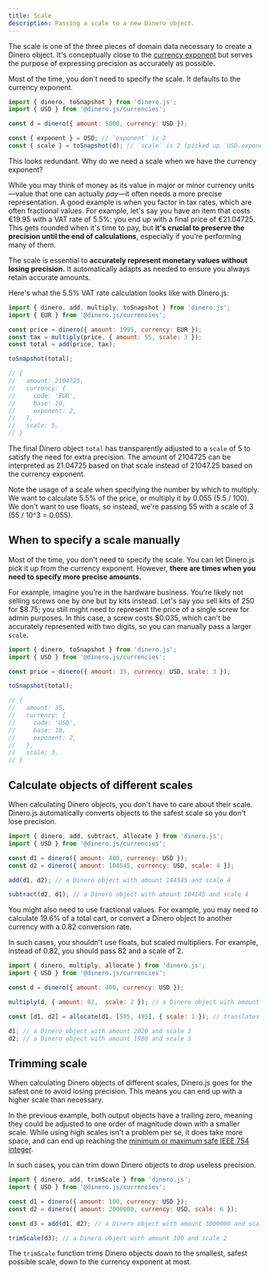 ```yaml
---
title: Scale
description: Passing a scale to a new Dinero object.
---
```


The scale is one of the three pieces of domain data necessary to create a Dinero object. It's conceptually close to the [currency exponent](/docs/core-concepts/currency#currency-exponent) but serves the purpose of expressing precision as accurately as possible.

Most of the time, you don't need to specify the scale. It defaults to the currency exponent.

```js
import { dinero, toSnapshot } from 'dinero.js';
import { USD } from '@dinero.js/currencies';

const d = dinero({ amount: 5000, currency: USD });

const { exponent } = USD; // `exponent` is 2
const { scale } = toSnapshot(d); // `scale` is 2 (picked up `USD.exponent`)
```

This looks redundant. Why do we need a scale when we have the currency exponent?

While you may think of money as its value in major or minor currency units—value that one can actually *pay*—it often needs a more precise representation. A good example is when you factor in tax rates, which are often fractional values. For example, let's say you have an item that costs €19.95 with a VAT rate of 5.5%: you end up with a final price of €21.04725. This gets rounded when it's time to pay, but **it's crucial to preserve the precision until the end of calculations**, especially if you're performing many of them.

The scale is essential to **accurately represent monetary values without losing precision.** It automatically adapts as needed to ensure you always retain accurate amounts.

Here's what the 5.5% VAT rate calculation looks like with Dinero.js:

```js
import { dinero, add, multiply, toSnapshot } from 'dinero.js';
import { EUR } from '@dinero.js/currencies';

const price = dinero({ amount: 1995, currency: EUR });
const tax = multiply(price, { amount: 55, scale: 3 });
const total = add(price, tax);

toSnapshot(total);

// {
//   amount: 2104725,
//   currency: {
//     code: 'EUR',
//     base: 10,
//     exponent: 2,
//   },
//   scale: 5,
// }
```

The final Dinero object `total` has transparently adjusted to a `scale` of 5 to satisfy the need for extra precision. The amount of 2104725 can be interpreted as 21.04725 based on that scale instead of 21047.25 based on the currency exponent.

Note the usage of a scale when specifying the number by which to multiply. We want to calculate 5.5% of the price, or multiply it by 0.055 (5.5 / 100). We don't want to use floats, so instead, we're passing 55 with a scale of 3 (55 / 10^3 = 0.055).

## When to specify a scale manually

Most of the time, you don't need to specify the scale. You can let Dinero.js pick it up from the currency exponent. However, **there are times when you need to specify more precise amounts.**

For example, imagine you're in the hardware business. You're likely not selling screws one by one but by kits instead. Let's say you sell kits of 250 for $8.75; you still might need to represent the price of a single screw for admin purposes. In this case, a screw costs $0.035, which can't be accurately represented with two digits, so you can manually pass a larger `scale`.

```js
import { dinero, toSnapshot } from 'dinero.js';
import { USD } from '@dinero.js/currencies';

const price = dinero({ amount: 35, currency: USD, scale: 3 });

toSnapshot(total);

// {
//   amount: 35,
//   currency: {
//     code: 'USD',
//     base: 10,
//     exponent: 2,
//   },
//   scale: 3,
// }
```

## Calculate objects of different scales

When calculating Dinero objects, you don't have to care about their scale. Dinero.js automatically converts objects to the safest scale so you don't lose precision.

```js
import { dinero, add, subtract, allocate } from 'dinero.js';
import { USD } from '@dinero.js/currencies';

const d1 = dinero({ amount: 400, currency: USD });
const d2 = dinero({ amount: 104545, currency: USD, scale: 4 });

add(d1, d2); // a Dinero object with amount 144545 and scale 4

subtract(d2, d1); // a Dinero object with amount 104145 and scale 4
```

You might also need to use fractional values. For example, you may need to calculate 19.6% of a total cart, or convert a Dinero object to another currency with a 0.82 conversion rate.

In such cases, you shouldn't use floats, but scaled multipliers. For example, instead of 0.82, you should pass 82 and a scale of 2.

```js
import { dinero, multiply, allocate } from 'dinero.js';
import { USD } from '@dinero.js/currencies';

const d = dinero({ amount: 400, currency: USD });

multiply(d, { amount: 82,  scale: 2 }); // a Dinero object with amount 32800 and scale 4

const [d1, d2] = allocate(d1, [505, 495], { scale: 1 }); // translates to ratios 50.5 and 49.5

d1; // a Dinero object with amount 2020 and scale 3
d2; // a Dinero object with amount 1980 and scale 3
```

## Trimming scale

When calculating Dinero objects of different scales, Dinero.js goes for the safest one to avoid losing precision. This means you can end up with a higher scale than necessary.

In the previous example, both output objects have a trailing zero, meaning they could be adjusted to one order of magnitude down with a smaller scale. While using high scales isn't a problem per se, it does take more space, and can end up reaching the [minimum or maximum safe IEEE 754 integer](https://en.wikipedia.org/wiki/IEEE_754).

In such cases, you can trim down Dinero objects to drop useless precision.

```js
import { dinero, add, trimScale } from 'dinero.js';
import { USD } from '@dinero.js/currencies';

const d1 = dinero({ amount: 100, currency: USD });
const d2 = dinero({ amount: 2000000, currency: USD, scale: 6 });

const d3 = add(d1, d2); // a Dinero object with amount 3000000 and scale 6

trimScale(d3); // a Dinero object with amount 300 and scale 2
```

<Alert type="info">

The `trimScale` function trims Dinero objects down to the smallest, safest possible scale, down to the currency exponent at most.

</Alert>
